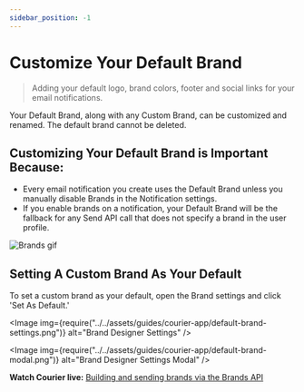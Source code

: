 ```yaml
---
sidebar_position: -1
---
```



# Customize Your Default Brand

> Adding your default logo, brand colors, footer and social links for your email notifications.

Your Default Brand, along with any Custom Brand, can be customized and renamed. The default brand cannot be deleted.

## Customizing Your Default Brand is Important Because:

- Every email notification you create uses the Default Brand unless you manually disable Brands in the Notification settings.
- If you enable brands on a notification, your Default Brand will be the fallback for any Send API call that does not specify a brand in the user profile.

<GifWrapper width={667} height={375} caption="Brands Designer">

![Brands gif](../../assets/guides/courier-app/default-brand.gif)

</GifWrapper>

## Setting A Custom Brand As Your Default

To set a custom brand as your default, open the Brand settings and click 'Set As Default.'

<Image
  img={require("../../assets/guides/courier-app/default-brand-settings.png")}
  alt="Brand Designer Settings"
/>

<Image
  img={require("../../assets/guides/courier-app/default-brand-modal.png")}
  alt="Brand Designer Settings Modal"
/>

**Watch Courier live:** [Building and sending brands via the Brands API](https://www.youtube.com/watch?v=0hnc8PUcWTg)